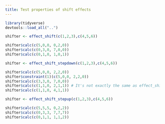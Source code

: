 ```yaml
---
title: Test properties of shift effects
---
```


```r
library(tidyverse)
devtools::load_all("..")

shifter <- effect_shift(c(1,2,3),c(4,5,6))

shifter$calc(c(5,0,0, 0,2,0))
shifter$calc(c(0,3,0, 7,0,0))
shifter$calc(c(0,1,0, 1,0,1))

shifter <- effect_shift_stepdown(c(1,2,3),c(4,5,6))

shifter$calc(c(5,0,0, 2,2,0))
shifter$constraint(1)(c(5,0,0, 2,2,0))
shifter$calc(c(3,3,0, 7,0,0))
shifter$calc(c(1,1,0, 2,1,1)) # It's not exactly the same as effect_shift
shifter$calc(c(1,1,0, 4,1,1))

shifter <- effect_shift_stepup(c(1,2,3),c(4,5,6))

shifter$calc(c(5,5,5, 0,2,2))
shifter$calc(c(0,3,3, 7,7,7))
shifter$calc(c(0,1,1, 1,1,2))
```